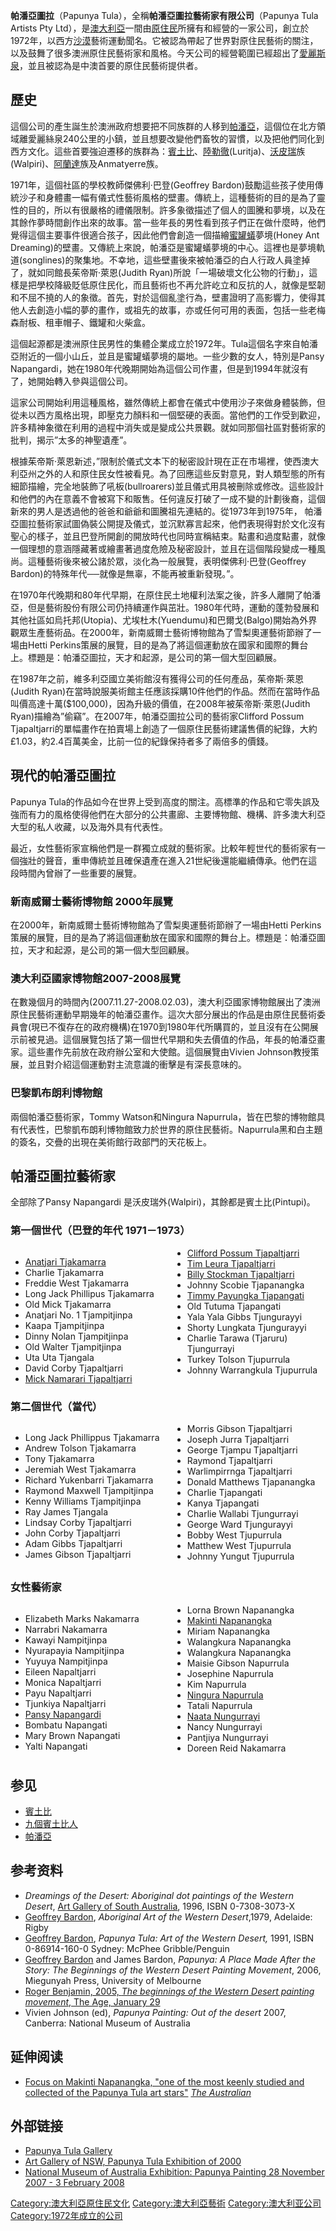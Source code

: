 '''帕潘亞圖拉'''（Papunya Tula），全稱'''帕潘亞圖拉藝術家有限公司'''（Papunya Tula Artists Pty Ltd），是[[澳大利亞|澳大利亞]]一間由[[原住民|原住民]]所擁有和經營的一家公司，創立於1972年，以西方[[沙漠|沙漠]]藝術運動聞名。它被認為帶起了世界對原住民藝術的關注，以及鼓舞了很多澳洲原住民藝術家和風格。今天公司的經營範圍已經超出了[[愛麗斯泉|愛麗斯泉]]，並且被認為是中澳首要的原住民藝術提供者。
 
== 歷史 ==
這個公司的產生誕生於澳洲政府想要把不同族群的人移到[[帕潘亞|帕潘亞]]，這個位在北方領域離愛麗絲泉240公里的小鎮，並且想要改變他們畜牧的習慣，以及把他們同化到西方文化。這些首要強迫遷移的族群為：[[賓土比|賓土比]]、[[陸勒徹|陸勒徹]](Luritja)、[[沃皮瑞|沃皮瑞]]族(Walpiri)、[[阿蘭達人|阿蘭達]]族及Anmatyerre族。

1971年，這個社區的學校教師傑佛利‧巴登(Geoffrey Bardon)鼓勵這些孩子使用傳統沙子和身體畫一幅有儀式性藝術風格的壁畫。傳統上，這種藝術的目的是為了靈性的目的，所以有很嚴格的禮儀限制。許多象徵描述了個人的圖騰和夢境，以及在其餘作夢時間創作出來的故事。當一些年長的男性看到孩子們正在做什麼時，他們覺得這個主要事件很適合孩子，因此他們會創造一個描繪[[蜜罐蟻|蜜罐蟻]]夢境(Honey Ant Dreaming)的壁畫。又傳統上來說，帕潘亞是蜜罐蟻夢境的中心。這裡也是夢境軌道(songlines)的聚集地。不幸地，這些壁畫後來被帕潘亞的白人行政人員塗掉了，就如同館長茱帝斯‧萊恩(Judith Ryan)所說「一場破壞文化公物的行動」，這樣是把學校降級貶低原住民化，而且藝術也不再允許屹立和反抗的人，就像是堅韌和不屈不撓的人的象徵。首先，對於這個亂塗行為，壁畫證明了高影響力，使得其他人去創造小幅的夢的畫作，或祖先的故事，亦或任何可用的表面，包括一些老梅森耐板、租車帽子、鐵罐和火柴盒。

這個起源都是澳洲原住民男性的集體企業成立於1972年。Tula這個名字來自帕潘亞附近的一個小山丘，並且是蜜罐蟻夢境的屬地。一些少數的女人，特別是Pansy Napangardi，她在1980年代晚期開始為這個公司作畫，但是到1994年就沒有了，她開始轉入參與這個公司。

這家公司開始利用這種風格，雖然傳統上都會在儀式中使用沙子來做身體裝飾，但從未以西方風格出現，即壓克力顏料和一個堅硬的表面。當他們的工作受到歡迎，許多精神象徵在利用的過程中消失或是變成公共景觀。就如同那個社區對藝術家的批判，揭示”太多的神聖遺產”。

根據茱帝斯·萊恩新述，”限制於儀式文本下的秘密設計現在正在市場裡，使西澳大利亞州之外的人和原住民女性被看見。為了回應這些反對意見，對人類型態的所有細節描繪，完全地裝飾了吼板(bullroarers)並且儀式用具被刪除或修改。這些設計和他們的內在意義不會被寫下和販售。任何違反打破了一成不變的計劃後裔，這個新來的男人是透過他的爸爸和爺爺和圖騰祖先連結的。從1973年到1975年， 帕潘亞圖拉藝術家試圖偽裝公開提及儀式，並沉默寡言起來，他們表現得對於文化沒有聖心的樣子，並且巴登所開創的開放時代也同時宣稱結束。點畫和過度點畫，就像一個理想的意涵隱藏著或繪畫著過度危險及秘密設計，並且在這個階段變成一種風尚。這種藝術後來被公諸於眾，淡化為一般展覽，表明傑佛利‧巴登(Geoffrey Bardon)的特殊年代──就像是無辜，不能再被重新發現。”。

在1970年代晚期和80年代早期，在原住民土地權利法案之後，許多人離開了帕潘亞，但是藝術股份有限公司仍持續運作與茁壯。1980年代時，運動的蓬勃發展和其他社區如烏托邦(Utopia)、尤埃杜木(Yuendumu)和巴爾戈(Balgo)開始為外界觀眾生產藝術品。在2000年，新南威爾士藝術博物館為了雪梨奧運藝術節辦了一場由Hetti Perkins策展的展覽，目的是為了將這個運動放在國家和國際的舞台上。標題是：帕潘亞圖拉，天才和起源，是公司的第一個大型回顧展。

在1987年之前，維多利亞國立美術館沒有獲得公司的任何產品，茱帝斯‧萊恩(Judith Ryan)在當時說服美術館主任應該採購10件他們的作品。然而在當時作品叫價高達十萬($100,000)，因為升級的價值，在2008年被茱帝斯‧萊恩(Judith Ryan)描繪為”偷竊”。在2007年，帕潘亞圖拉公司的藝術家Clifford Possum Tjapaltjarri的單幅畫作在拍賣場上創造了一個原住民藝術建議售價的紀錄，大約£1.03，約2.4百萬美金，比前一位的紀錄保持者多了兩倍多的價錢。

== 現代的帕潘亞圖拉 ==

Papunya Tula的作品如今在世界上受到高度的關注。高標準的作品和它零失誤及強而有力的風格使得他們在大部分的公共畫廊、主要博物館、機構、許多澳大利亞大型的私人收藏，以及海外具有代表性。

最近，女性藝術家宣稱他們是一群獨立成就的藝術家。比較年輕世代的藝術家有一個強壯的聲音，重申傳統並且確保遺產在進入21世紀後還能繼續傳承。他們在這段時間內曾辦了一些重要的展覽。

=== 新南威爾士藝術博物館 2000年展覽 ===

在2000年，新南威爾士藝術博物館為了雪梨奧運藝術節辦了一場由Hetti Perkins策展的展覽，目的是為了將這個運動放在國家和國際的舞台上。標題是：帕潘亞圖拉，天才和起源，是公司的第一個大型回顧展。

=== 澳大利亞國家博物館2007-2008展覽 ===

在數幾個月的時間內(2007.11.27-2008.02.03)，澳大利亞國家博物館展出了澳洲原住民藝術運動早期幾年的帕潘亞畫作。這次大部分展出的作品是由原住民藝術委員會(現已不復存在的政府機構)在1970到1980年代所購買的，並且沒有在公開展示前被見過。這個展覽包括了第一個世代早期和失去價值的作品，年長的帕潘亞畫家。這些畫作先前放在政府辦公室和大使館。這個展覽由Vivien Johnson教授策展，並且對介紹這個運動對主流意識的衝擊是有深長意味的。

=== 巴黎凱布朗利博物館 ===

兩個帕潘亞藝術家，Tommy Watson和Ningura Napurrula，皆在巴黎的博物館具有代表性，巴黎凱布朗利博物館致力於世界的原住民藝術。Napurrula黑和白主題的簽名，交疊的出現在美術館行政部門的天花板上。

== 帕潘亞圖拉藝術家 ==
全部除了Pansy Napangardi 是沃皮瑞外(Walpiri)，其餘都是賓土比(Pintupi)。

===第一個世代（巴登的年代 1971－1973）===
<div style="-moz-column-count:2; column-count:2;">
*[[Anatjari_Tjakamarra|Anatjari Tjakamarra]]
* Charlie Tjakamarra
* Freddie West Tjakamarra
* Long Jack Phillipus Tjakamarra
* Old Mick Tjakamarra
* Anatjari No. 1 Tjampitjinpa
* Kaapa Tjampitjinpa
* Dinny Nolan Tjampitjinpa
* Old Walter Tjampitjinpa
* Uta Uta Tjangala
* David Corby Tjapaltjarri
* [[Mick_Namarari_Tjapaltjarri|Mick Namarari Tjapaltjarri]]
* [[Clifford_Possum_Tjapaltjarri|Clifford Possum Tjapaltjarri]]
* [[Tim_Leura_Tjapaltjarri|Tim Leura Tjapaltjarri]]
* [[Billy_Stockman_Tjapaltjarri|Billy Stockman Tjapaltjarri]]
* Johnny Scobie Tjapanangka
* [[Timmy_Payungka_Tjapangati|Timmy Payungka Tjapangati]]
* Old Tutuma Tjapangati
* Yala Yala Gibbs Tjungurayyi
* Shorty Lungkata Tjungurayyi
* Charlie Tarawa (Tjaruru) Tjungurrayi
* Turkey Tolson Tjupurrula
* Johnny Warrangkula Tjupurrula
</div>

===第二個世代（當代）===
<div style="-moz-column-count:2; column-count:2;">
* Long Jack Phillippus Tjakamarra
* Andrew Tolson Tjakamarra
* Tony Tjakamarra
* Jeremiah West Tjakamarra
* Richard Yukenbarri Tjakamarra
* Raymond Maxwell Tjampitjinpa
* Kenny Williams Tjampitjinpa
* Ray James Tjangala
* Lindsay Corby Tjapaltjarri
* John Corby Tjapaltjarri
* Adam Gibbs Tjapaltjarri
* James Gibson Tjapaltjarri
* Morris Gibson Tjapaltjarri
* Joseph Jurra Tjapaltjarri
* George Tjampu Tjapaltjarri
* Raymond Tjapaltjarri
* Warlimpirrnga Tjapaltjarri
* Donald Matthews Tjapanangka
* Charlie Tjapangati
* Kanya Tjapangati
* Charlie Wallabi Tjungurrayi
* George Ward Tjungurayyi
* Bobby West Tjupurrula
* Matthew West Tjupurrula
* Johnny Yungut Tjupurrula
</div>

===女性藝術家===
<div style="-moz-column-count:2; column-count:2;">
* Elizabeth Marks Nakamarra
* Narrabri Nakamarra
* Kawayi Nampitjinpa
* Nyurapayia Nampitjinpa
* Yuyuya Nampitjinpa
* Eileen Napaltjarri
* Monica Napaltjarri
* Payu Napaltjarri
* Tjunkiya Napaltjarri
* [[Pansy_Napangardi|Pansy Napangardi]]
* Bombatu Napangati
* Mary Brown Napangati
* Yalti Napangati
* Lorna Brown Napanangka
* [[Makinti_Napanangka|Makinti Napanangka]]
* Miriam Napanangka
* Walangkura Napanangka
* Walangkura Napanangka 
* Maisie Gibson Napurrula
* Josephine Napurrula
* Kim Napurrula
* [[Ningura_Napurrula|Ningura Napurrula]]
* Tatali Napurrula
* [[Naata_Nungurrayi|Naata Nungurrayi]]
* Nancy Nungurrayi
* Pantjiya Nungurrayi
* Doreen Reid Nakamarra
</div>

==参见==
* [[賓土比|賓土比]]
* [[九個賓土比人|九個賓土比人]]
* [[帕潘亞|帕潘亞]]

==参考资料==
* ''Dreamings of the Desert: Aboriginal dot paintings of the Western Desert'', [[Art_Gallery_of_South_Australia|Art Gallery of South Australia]], 1996, ISBN 0-7308-3073-X
* [[Geoffrey_Bardon|Geoffrey Bardon]], ''Aboriginal Art of the Western Desert'',1979, Adelaide: Rigby
* [[Geoffrey_Bardon|Geoffrey Bardon]], ''Papunya Tula: Art of the Western Desert,'' 1991, ISBN 0-86914-160-0 Sydney: McPhee Gribble/Penguin
* [[Geoffrey_Bardon|Geoffrey Bardon]] and James Bardon, ''Papunya: A Place Made After the Story: The Beginnings of the Western Desert Painting Movement'', 2006, Miegunyah Press, University of Melbourne
* [http://www.theage.com.au/news/Reviews/The-beginnings-of-the-Western-Desert-painting-movement/2005/01/28/1106850082806.html Roger Benjamin, 2005, ''The beginnings of the Western Desert painting movement'', The Age, January 29] {{Wayback|url=http://www.theage.com.au/news/Reviews/The-beginnings-of-the-Western-Desert-painting-movement/2005/01/28/1106850082806.html |date=20130508133720 }}
* Vivien Johnson (ed), ''Papunya Painting: Out of the desert'' 2007, Canberra: National Museum of Australia

==延伸阅读==
*[https://web.archive.org/web/20080112181733/http://www.theaustralian.news.com.au/story/0,25197,22973110-16947,00.html Focus on Makinti Napanangka, "one of the most keenly studied and collected of the Papunya Tula art stars"] ''[[The_Australian|The Australian]]''

==外部链接==
* [http://www.papunyatula.com.au/ Papunya Tula Gallery] {{Wayback|url=http://www.papunyatula.com.au/ |date=20210306025433 }}
* [http://www.artgallery.nsw.gov.au/media/archives_2000/papunya_tula Art Gallery of NSW, Papunya Tula Exhibition of 2000] {{Wayback|url=http://www.artgallery.nsw.gov.au/media/archives_2000/papunya_tula |date=20020918161703 }}
* [http://www.nma.gov.au/exhibitions/papunya_painting/ National Museum of Australia Exhibition: Papunya Painting 28 November 2007 - 3 February 2008] {{Wayback|url=http://www.nma.gov.au/exhibitions/papunya_painting/ |date=20111026081830 }}

[[Category:澳大利亞原住民文化|Category:澳大利亞原住民文化]]
[[Category:澳大利亞藝術|Category:澳大利亞藝術]]
[[Category:澳大利亚公司|Category:澳大利亚公司]]
[[Category:1972年成立的公司|Category:1972年成立的公司]]